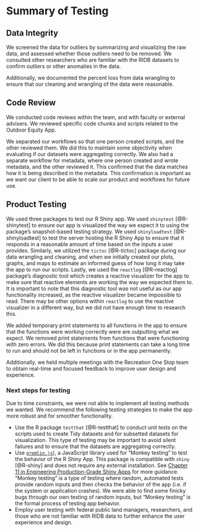# Summary of Testing

## Data Integrity

We screened the data for outliers by summarizing and visualizing the raw data, and assessed whether those outliers need to be removed. We consulted other researchers who are familiar with the RIDB datasets to confirm outliers or other anomalies in the data. 

Additionally, we documented the percent loss from data wrangling to ensure that our cleaning and wrangling of the data were reasonable. 

## Code Review

We conducted code reviews within the team, and with faculty or external advisers. We reviewed specific code chunks and scripts related to the Outdoor Equity App. 

We separated our workflows so that one person created scripts, and the other reviewed them. We did this to maintain some objectivity when evaluating if our datasets were aggregating correctly. We also had a separate workflow for metadata, where one person created and wrote metadata, and the other reviewed it. This confirmed that the data matches how it is being described in the metadata. This confirmation is important as we want our client to be able to scale our product and workflows for future use.

## Product Testing

We used three packages to test our R Shiny app. We used `shinytest` [@R-shinytest] to ensure our app is visualized the way we expect it to using the package’s snapshot-based testing strategy. We used `shinyloadtest` [@R-shinyloadtest] to test the server hosting the R Shiny App to ensure that it responds in a reasonable amount of time based on the inputs a user provides. Similarly, we utilized the `tictoc` [@R-tictoc] package during our data wrangling and cleaning, and when we initially created our plots, graphs, and maps to estimate an informed guess of how long it may take the app to run our scripts. Lastly, we used the `reactlog` [@R-reactlog] package's diagnostic tool which creates a reactive visualizer for the app to make sure that reactive elements are working the way we expected them to. It is important to note that this diagnostic tool was not useful as our app functionality increased, as the reactive visualizer became impossible to read. There may be other options within `reactlog` to use the reactive visualizer in a different way, but we did not have enough time to research this.

We added temporary print statements to all functions in the app to ensure that the functions were working correctly were are outputting what we expect. We removed print statements from functions that were functioning with zero errors. We did this because print statements can take a long time to run and should not be left in functions or in the app permanently. 

Additionally, we held multiple meetings with the Recreation One Stop team to obtain real-time and focused feedback to improve user design and experience. 

### Next steps for testing

Due to time constraints, we were not able to implement all testing methods we wanted. We recommend the following testing strategies to make the app more robust and for smoother functionality. 

- Use the R package `testthat` [@R-testthat] to conduct unit tests on the scripts used to create Tidy datasets and for subsetted datasets for visualization. This type of testing may be important to avoid silent failures and to ensure that the datasets are aggregating correctly. 
- Use [`gremlin.js`](https://github.com/marmelab/gremlins.js)), a JavaScript library used for “Monkey testing” to test the behavior of the R Shiny App. This package is compatible with `shiny` [@R-shiny] and does not require any external installation. See [Chapter 11 in Engineering Production-Grade Shiny Apps](https://engineering-shiny.org/build-yourself-safety-net.html) for more guidance. "Monkey testing" is a type of testing where random, automated tests provide random inputs and then checks the behavior of the app (i.e. if the system or application crashes). We were able to find some finicky bugs through our own testing of random inputs, but "Monkey testing" is the formal process of testing app behavior.
- Employ user testing with federal public land managers, researchers, and those who are not familiar with RIDB data to further enhance the user experience and design.



